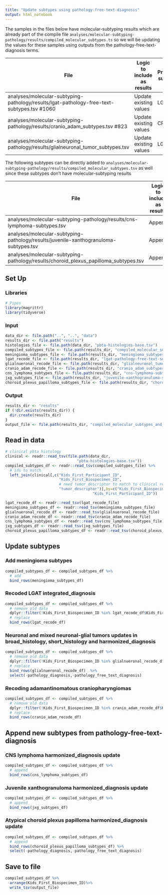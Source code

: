 ```yaml
---
title: "Update subtypes using pathology-free-text-diagnosis"
output: html_notebook
---
```


The samples in the files below have molecular-subtyping results which are already part of the compile file `analyses/molecular-subtyping-pathology/results/compiled_molecular_subtypes.ts` so we will be updating the values for these samples using outputs from the pathology-free-text-diagnosis terms.

File | Logic to include as results | Previous subtype | Description ticket 
-- | -- | -- | -- 
analyses/molecular-subtyping-pathology/results/lgat-pathology-free-text-subtypes.tsv #1060  | Update existing values | LGAT | #1000 
analyses/molecular-subtyping-pathology/results/cranio_adam_subtypes.tsv #823  | Update existing values | CRANIO | #994
analyses/molecular-subtyping-pathology/results/glialneuronal_tumor_subtypes.tsv  | Update existing values | LGAT | #1017 

The following subtypes can be directly added to `analyses/molecular-subtyping-pathology/results/compiled_molecular_subtypes.tsv` as well since these subtypes don't have molecular-subtyping results
 
File | Logic to include as results |  Description ticket 
 -- | -- | -- 
analyses/molecular-subtyping-pathology/results/cns-lymphoma-subtypes.tsv | Append | #1057  
analyses/molecular-subtyping-pathology/results/juvenile-xanthogranuloma-subtypes.tsv | Append | #1056 
analyses/molecular-subtyping-pathology/results/choroid_plexus_papilloma_subtypes.tsv  | Append | #1065

## Set Up

### Libraries

```r
# Pipes
library(magrittr)
library(tidyverse)
```

### Input

```r
data_dir <- file.path("..", "..", "data")
results_dir <- file.path("results")
histologies_file <- file.path(data_dir, "pbta-histologies-base.tsv")
compiled_subtypes_file <- file.path(results_dir, "compiled_molecular_subtypes.tsv")
meningioma_subtypes_file <- file.path(results_dir, "meningioma_subtypes.tsv")
lgat_recode_file <- file.path(results_dir, "lgat-pathology-free-text-subtypes.tsv")
glialnueronal_recode_file <- file.path(results_dir, "glialneuronal_tumor_subtypes.tsv")
cranio_adam_recode_file <- file.path(results_dir, "cranio_adam_subtypes.tsv")
cns_lymphoma_subtypes_file <- file.path(results_dir, "cns-lymphoma-subtypes.tsv")
jxg_subtypes_file <- file.path(results_dir, "juvenile-xanthogranuloma-subtypes.tsv")
choroid_plexus_papilloma_subtypes_file <- file.path(results_dir, "choroid_plexus_papilloma_subtypes.tsv")
```

### Output

```r
results_dir <- "results"
if (!dir.exists(results_dir)) {
  dir.create(results_dir)
}
output_file <- file.path(results_dir, "compiled_molecular_subtypes_and_report_info.tsv")

```

## Read in data

```r
# clinical pbta histology
clinical <- readr::read_tsv(file.path(data_dir,
                                "pbta-histologies-base.tsv")) 
compiled_subtypes_df <- readr::read_tsv(compiled_subtypes_file) %>%  
  # ids to match
  left_join(clinical[,c("Kids_First_Participant_ID",
                        "Kids_First_Biospecimen_ID",
                        # need tumor_descriptor to match to clinical review
                        "tumor_descriptor")],by=c("Kids_First_Biospecimen_ID",
                                       "Kids_First_Participant_ID")) 

lgat_recode_df <- readr::read_tsv(lgat_recode_file)
meningioma_subtypes_df <- readr::read_tsv(meningioma_subtypes_file)
glialnueronal_recode_df <- readr::read_tsv(glialnueronal_recode_file)
cranio_adam_recode_df <- readr::read_tsv(cranio_adam_recode_file)
cns_lymphoma_subtypes_df <- readr::read_tsv(cns_lymphoma_subtypes_file) 
jxg_subtypes_df <- readr::read_tsv(jxg_subtypes_file)
choroid_plexus_papilloma_subtypes_df <- readr::read_tsv(choroid_plexus_papilloma_subtypes_file)

```

## Update subtypes

### Add meningioma subtypes
```r
compiled_subtypes_df <- compiled_subtypes_df %>%
  # add
  bind_rows(meningioma_subtypes_df)


```


### Recoded LGAT integrated_diagnosis 
```r
compiled_subtypes_df <- compiled_subtypes_df %>% 
  # remove old data
  dplyr::filter(!Kids_First_Biospecimen_ID %in% lgat_recode_df$Kids_First_Biospecimen_ID) %>%
  # replace 
  bind_rows(lgat_recode_df) 


```

### Neuronal and mixed neuronal-glial tumors updates in broad_histology, short_histology and harmonized_diagnosis
```r

compiled_subtypes_df <- compiled_subtypes_df %>% 
  # remove old data
  dplyr::filter(!Kids_First_Biospecimen_ID %in% glialnueronal_recode_df$Kids_First_Biospecimen_ID) %>%
  # replace 
  bind_rows(glialnueronal_recode_df)  %>%
  select(-pathology_diagnosis,-pathology_free_text_diagnosis)

```

### Recoding adamantinomatous craniopharyngiomas
```r

compiled_subtypes_df <- compiled_subtypes_df %>% 
  # remove old data
  dplyr::filter(!Kids_First_Biospecimen_ID %in% cranio_adam_recode_df$Kids_First_Biospecimen_ID) %>%
  # replace 
  bind_rows(cranio_adam_recode_df) 

```

## Append new subtypes from pathology-free-text-diagnosis

### CNS lymphoma harmonized_diagnosis update
```r

compiled_subtypes_df <- compiled_subtypes_df %>% 
  # append
  bind_rows(cns_lymphoma_subtypes_df) 

```

### Juvenile xanthogranuloma harmonized_diagnosis update
```r

compiled_subtypes_df <- compiled_subtypes_df %>% 
  # append
  bind_rows(jxg_subtypes_df) 

```


### Atypical choroid plexus papilloma harmonized_diagnosis update
```r

compiled_subtypes_df <- compiled_subtypes_df %>% 
  # append
  bind_rows(choroid_plexus_papilloma_subtypes_df) %>%
  select(-pathology_diagnosis,-pathology_free_text_diagnosis)

```


## Save to file
```r
compiled_subtypes_df %>% 
  arrange(Kids_First_Biospecimen_ID)%>%
  write_tsv(output_file)

```

